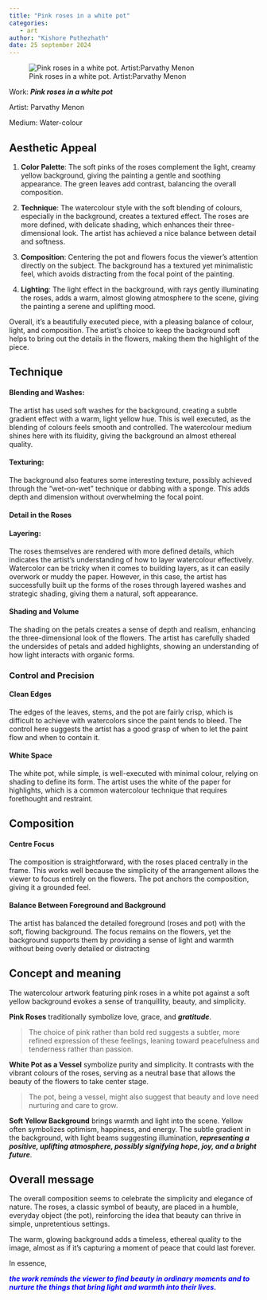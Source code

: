 ```yaml
---
title: "Pink roses in a white pot"
categories: 
   - art
author: "Kishore Puthezhath"
date: 25 september 2024
---
```


![Pink roses in a white pot. Artist:Parvathy Menon](images/IMG_5406.jpeg)

Work: ***Pink roses in a white pot***

Artist: Parvathy Menon

Medium: Water-colour

## **Aesthetic Appeal**

1.  **Color Palette**: The soft pinks of the roses complement the light, creamy yellow background, giving the painting a gentle and soothing appearance. The green leaves add contrast, balancing the overall composition.

2.  **Technique**: The watercolour style with the soft blending of colours, especially in the background, creates a textured effect. The roses are more defined, with delicate shading, which enhances their three-dimensional look. The artist has achieved a nice balance between detail and softness.

3.  **Composition**: Centering the pot and flowers focus the viewer’s attention directly on the subject. The background has a textured yet minimalistic feel, which avoids distracting from the focal point of the painting.

4.  **Lighting**: The light effect in the background, with rays gently illuminating the roses, adds a warm, almost glowing atmosphere to the scene, giving the painting a serene and uplifting mood.

Overall, it’s a beautifully executed piece, with a pleasing balance of colour, light, and composition. The artist’s choice to keep the background soft helps to bring out the details in the flowers, making them the highlight of the piece.

## Technique

#### **Blending and Washes**: 

The artist has used soft washes for the background, creating a subtle gradient effect with a warm, light yellow hue. This is well executed, as the blending of colours feels smooth and controlled. The watercolour medium shines here with its fluidity, giving the background an almost ethereal quality.

#### **Texturing**: 

The background also features some interesting texture, possibly achieved through the "wet-on-wet" technique or dabbing with a sponge. This adds depth and dimension without overwhelming the focal point.

#### **Detail in the Roses**

#### **Layering**: 

The roses themselves are rendered with more defined details, which indicates the artist’s understanding of how to layer watercolour effectively. Watercolor can be tricky when it comes to building layers, as it can easily overwork or muddy the paper. However, in this case, the artist has successfully built up the forms of the roses through layered washes and strategic shading, giving them a natural, soft appearance.

#### **Shading and Volume**

The shading on the petals creates a sense of depth and realism, enhancing the three-dimensional look of the flowers. The artist has carefully shaded the undersides of petals and added highlights, showing an understanding of how light interacts with organic forms.

### **Control and Precision**

#### **Clean Edges**

The edges of the leaves, stems, and the pot are fairly crisp, which is difficult to achieve with watercolors since the paint tends to bleed. The control here suggests the artist has a good grasp of when to let the paint flow and when to contain it.

#### **White Space**

The white pot, while simple, is well-executed with minimal colour, relying on shading to define its form. The artist uses the white of the paper for highlights, which is a common watercolour technique that requires forethought and restraint.

## **Composition**

#### **Centre Focus** 

The composition is straightforward, with the roses placed centrally in the frame. This works well because the simplicity of the arrangement allows the viewer to focus entirely on the flowers. The pot anchors the composition, giving it a grounded feel.

#### **Balance Between Foreground and Background**

The artist has balanced the detailed foreground (roses and pot) with the soft, flowing background. The focus remains on the flowers, yet the background supports them by providing a sense of light and warmth without being overly detailed or distracting

## Concept and meaning

The watercolour artwork featuring pink roses in a white pot against a soft yellow background evokes a sense of tranquillity, beauty, and simplicity.

**Pink Roses** traditionally symbolize love, grace, and ***gratitude***.

> The choice of pink rather than bold red suggests a subtler, more refined expression of these feelings, leaning toward peacefulness and tenderness rather than passion.

**White Pot as a Vessel** symbolize purity and simplicity. It contrasts with the vibrant colours of the roses, serving as a neutral base that allows the beauty of the flowers to take center stage.

> The pot, being a vessel, might also suggest that beauty and love need nurturing and care to grow.

**Soft Yellow Background** brings warmth and light into the scene. Yellow often symbolizes optimism, happiness, and energy. The subtle gradient in the background, with light beams suggesting illumination, ***representing a positive, uplifting atmosphere, possibly signifying hope, joy, and a bright future***.

::: callout-important
## Overall message

The overall composition seems to celebrate the simplicity and elegance of nature. The roses, a classic symbol of beauty, are placed in a humble, everyday object (the pot), reinforcing the idea that beauty can thrive in simple, unpretentious settings.

The warm, glowing background adds a timeless, ethereal quality to the image, almost as if it's capturing a moment of peace that could last forever.
:::

In essence,

[***the work reminds the viewer to find beauty in ordinary moments and to nurture the things that bring light and warmth into their lives.***]{style="color: blue"}
